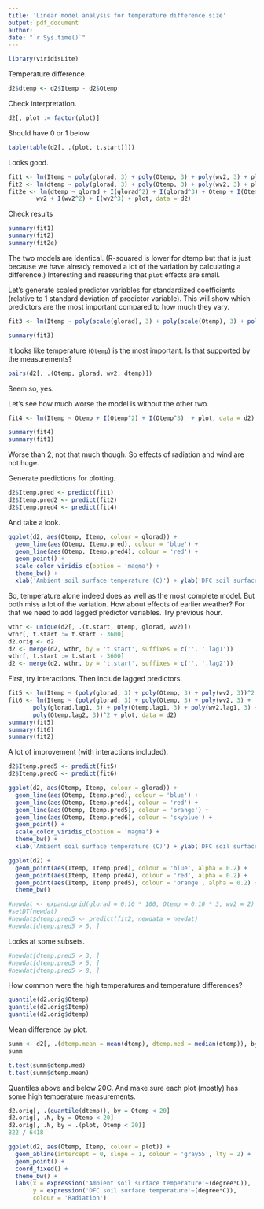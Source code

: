 ```yaml
---
title: 'Linear model analysis for temperature difference size'
output: pdf_document
author: 
date: "`r Sys.time()`"
---
```


```r
library(viridisLite)
```

Temperature difference.

```r
d2$dtemp <- d2$Itemp - d2$Otemp
```

Check interpretation.

```r
d2[, plot := factor(plot)]
```

Should have 0 or 1 below.

```r
table(table(d2[, .(plot, t.start)]))
```

Looks good.

```r
fit1 <- lm(Itemp ~ poly(glorad, 3) + poly(Otemp, 3) + poly(wv2, 3) + plot, data = d2)
fit2 <- lm(dtemp ~ poly(glorad, 3) + poly(Otemp, 3) + poly(wv2, 3) + plot, data = d2)
fit2e <- lm(dtemp ~ glorad + I(glorad^2) + I(glorad^3) + Otemp + I(Otemp^2) + I(Otemp^3) + 
	    wv2 + I(wv2^2) + I(wv2^3) + plot, data = d2)
```

Check results

```r
summary(fit1)
summary(fit2)
summary(fit2e)
```

The two models are identical.
(R-squared is lower for dtemp but that is just because we have already removed a lot of the variation by calculating a difference.)
Interesting and reassuring that `plot` effects are small.

Let's generate scaled predictor variables for standardized coefficients (relative to 1 standard deviation of predictor variable).
This will show which predictors are the most important compared to how much they vary.

```r
fit3 <- lm(Itemp ~ poly(scale(glorad), 3) + poly(scale(Otemp), 3) + poly(scale(wv2), 3) + plot, data = d2)
```

```r
summary(fit3)
```

It looks like temperature (`Otemp`) is the most important.
Is that supported by the measurements?

```r
pairs(d2[, .(Otemp, glorad, wv2, dtemp)])
```

Seem so, yes.

Let's see how much worse the model is without the other two.

```r
fit4 <- lm(Itemp ~ Otemp + I(Otemp^2) + I(Otemp^3)  + plot, data = d2)
```

```r
summary(fit4)
summary(fit1)
```

Worse than 2, not that much though.
So effects of radiation and wind are not huge.

Generate predictions for plotting.

```r
d2$Itemp.pred <- predict(fit1)
d2$Itemp.pred2 <- predict(fit2)
d2$Itemp.pred4 <- predict(fit4)
```

And take a look.

```r
ggplot(d2, aes(Otemp, Itemp, colour = glorad)) + 
  geom_line(aes(Otemp, Itemp.pred), colour = 'blue') + 
  geom_line(aes(Otemp, Itemp.pred4), colour = 'red') + 
  geom_point() + 
  scale_color_viridis_c(option = 'magma') +
  theme_bw() +
  xlab('Ambient soil surface temperature (C)') + ylab('DFC soil surface temperature (C)')
```

So, temperature alone indeed does as well as the most complete model.
But both miss a lot of the variation.
How about effects of earlier weather?
For that we need to add lagged predictor variables.
Try previous hour.

```r
wthr <- unique(d2[, .(t.start, Otemp, glorad, wv2)])
wthr[, t.start := t.start - 3600]
d2.orig <- d2
d2 <- merge(d2, wthr, by = 't.start', suffixes = c('', '.lag1'))
wthr[, t.start := t.start - 3600]
d2 <- merge(d2, wthr, by = 't.start', suffixes = c('', '.lag2'))
```

First, try interactions.
Then include lagged predictors.

```r
fit5 <- lm(Itemp ~ (poly(glorad, 3) + poly(Otemp, 3) + poly(wv2, 3))^2 + plot, data = d2)
fit6 <- lm(Itemp ~ (poly(glorad, 3) + poly(Otemp, 3) + poly(wv2, 3) + 
	   poly(glorad.lag1, 3) + poly(Otemp.lag1, 3) + poly(wv2.lag1, 3) + 
	   poly(Otemp.lag2, 3))^2 + plot, data = d2)
summary(fit5)
summary(fit6)
summary(fit2)
```

A lot of improvement (with interactions included).

```r
d2$Itemp.pred5 <- predict(fit5)
d2$Itemp.pred6 <- predict(fit6)
```

```r
ggplot(d2, aes(Otemp, Itemp, colour = glorad)) + 
  geom_line(aes(Otemp, Itemp.pred), colour = 'blue') + 
  geom_line(aes(Otemp, Itemp.pred4), colour = 'red') + 
  geom_line(aes(Otemp, Itemp.pred5), colour = 'orange') + 
  geom_line(aes(Otemp, Itemp.pred6), colour = 'skyblue') + 
  geom_point() + 
  scale_color_viridis_c(option = 'magma') +
  theme_bw() +
  xlab('Ambient soil surface temperature (C)') + ylab('DFC soil surface temperature (C)')
```

```r
ggplot(d2) +
  geom_point(aes(Itemp, Itemp.pred), colour = 'blue', alpha = 0.2) +
  geom_point(aes(Itemp, Itemp.pred4), colour = 'red', alpha = 0.2) +
  geom_point(aes(Itemp, Itemp.pred5), colour = 'orange', alpha = 0.2) +
  theme_bw() 
```

```r
#newdat <- expand.grid(glorad = 0:10 * 100, Otemp = 0:10 * 3, wv2 = 2)
#setDT(newdat)
#newdat$dtemp.pred5 <- predict(fit2, newdata = newdat)
#newdat[dtemp.pred5 > 5, ]
```

Looks at some subsets.

```r
#newdat[dtemp.pred5 > 3, ]
#newdat[dtemp.pred5 > 5, ]
#newdat[dtemp.pred5 > 8, ]
```

How common were the high temperatures and temperature differences?

```r
quantile(d2.orig$Otemp)
quantile(d2.orig$Itemp)
quantile(d2.orig$dtemp)
```

Mean difference by plot.

```r
summ <- d2[, .(dtemp.mean = mean(dtemp), dtemp.med = median(dtemp)), by = plot]
summ
```

```r
t.test(summ$dtemp.med)
t.test(summ$dtemp.mean)
```

Quantiles above and below 20C.
And make sure each plot (mostly) has some high temperature measurements.

```r
d2.orig[, .(quantile(dtemp)), by = Otemp < 20]
d2.orig[, .N, by = Otemp < 20]
d2.orig[, .N, by = .(plot, Otemp < 20)]
822 / 6418
```

```r
ggplot(d2, aes(Otemp, Itemp, colour = plot)) +
  geom_abline(intercept = 0, slope = 1, colour = 'gray55', lty = 2) +
  geom_point() +
  coord_fixed() +
  theme_bw() +
  labs(x = expression('Ambient soil surface temperature'~(degree*C)),
       y = expression('DFC soil surface temperature'~(degree*C)),
       colour = 'Radiation')
```








